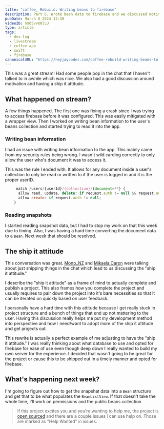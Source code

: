 ```yaml
---
title: "coffee_ Rebuild: Writing beans to firebase"
description: Part 6. Wrote bean data to firebase and we discussed motivation around site projects.
pubDate: March 8 2024 12:30
videoID: hX05vvUNlLU
type: article
tags:
  - dev-log
  - livestream
  - coffee-app
  - swift
  - firebase
canonicalURL: "https://heyjaycodes.com/coffee-rebuild-writing-beans-to-firebase"
---
```


<YouTube id={frontmatter.videoID}/>

This was a great stream! Had some people pop in the chat that I haven't talked to in awhile which was nice. We also had a good discussion around motivation and having a ship it attitude.

## What happened on stream?

A few things happened. The first one was fixing a crash since I was trying to access firebase before it was configured. This was easily mitigated with a wrapper view. Then I worked on writing bean information to the user's beans collection and started trying to read it into the app.

### Writing bean information

I had an issue with writing bean information to the app. This mainly came from my security rules being wrong. I wasn't wild carding correctly to only allow the user who's document it was to access it.

This was the rule I ended with. It allows for any document inside a user's collection to only be read or written to if the user is logged in and it is the proper userID.

```js
     match /users/{userId}/{collection}/{document=**} {
      allow read, update, delete: if request.auth != null && request.auth.uid == userId;
      allow create: if request.auth != null;
    }
```

### Reading snapshots

I started reading snapshot data, but I had to stop my work on that this week due to timing. Also, I was having a hard time converting the document data to a `Bean`. Next week that should be resolved.

## The ship it attitude

This conversation was great. [Mono_NZ](https://www.twitch.tv/mono_nz) and [Mikaela Caron](https://mikaelacaron.com) were talking about just shipping things in the chat which lead to us discussing the "ship it attitude."

I describe the "ship it attitude" as a frame of mind to actually complete and publish a project. This also frames how you complete the project and usually requires to pair down the project into it's bare necessities so that it can be iterated on quickly based on user feedback.

I personally have a hard time with this attitude because I get really stuck in project structure and a bunch of things that end up not mattering to the user. Having this discussion really helps me put my development method into perspective and how I need/want to adopt more of the ship it attitude and get projects out.

This rewrite is actually a perfect example of me adjusting to have the "ship it attitude." I was really thinking about what database to use and opted for firebase for ease of use even though deep down I really wanted to build my own server for the experience. I decided that wasn't going to be great for the project or cause this to be shipped out in a timely manner and opted for firebase.

## What's happening next week?

I'm going to figure out how to get the snapshat data into a `Bean` structure and get that to be what populates the `BeanListView`. If that doesn't take the whole time, I'll work on permissions and the public beans collection.

> If this project excites you and you're wanting to help me, the project is [open sourced](https://heyjay.url.lol/coffeetrackergh) and there are a couple issues I can use help on. Those are marked as "Help Wanted" in issues.